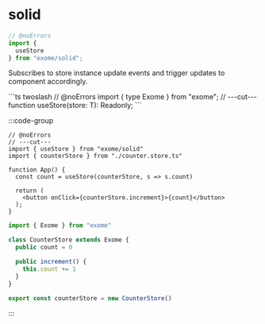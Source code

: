 # solid

```ts twoslash
// @noErrors
import {
  useStore
} from "exome/solid";
```

<div className="api-explore">
<p className="api-explore-comment">
Subscribes to store instance update events and trigger updates to component accordingly.
</p>
```ts twoslash
// @noErrors
import { type Exome } from "exome";
// ---cut---
function useStore<T extends Exome>(store: T): Readonly<T>;
```
</div>

:::code-group

```tsx twoslash [example.tsx]
// @noErrors
// ---cut---
import { useStore } from "exome/solid"
import { counterStore } from "./counter.store.ts"

function App() {
  const count = useStore(counterStore, s => s.count)

  return (
    <button onClick={counterStore.increment}>{count}</button>
  );
}
```

```ts twoslash [counter.store.ts] filename="counter.store.ts"
import { Exome } from "exome"

class CounterStore extends Exome {
  public count = 0

  public increment() {
    this.count += 1
  }
}

export const counterStore = new CounterStore()
```

:::
